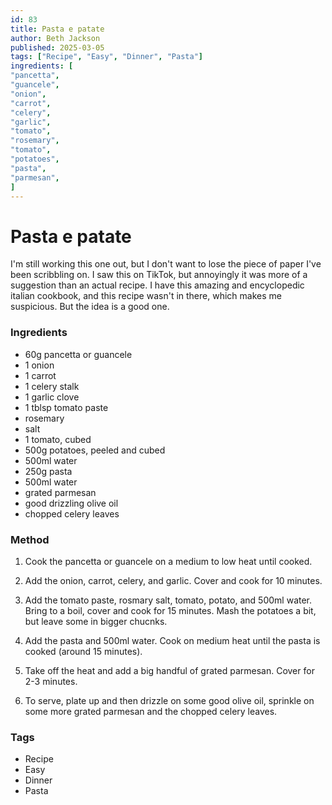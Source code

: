 ```yaml
---
id: 83
title: Pasta e patate
author: Beth Jackson
published: 2025-03-05
tags: ["Recipe", "Easy", "Dinner", "Pasta"]
ingredients: [
"pancetta",
"guancele",
"onion",
"carrot",
"celery",
"garlic",
"tomato",
"rosemary",
"tomato",
"potatoes",
"pasta",
"parmesan",
]
---
```


# Pasta e patate

<BlogTextWrapper>

I'm still working this one out, but I don't want to lose the piece of paper I've been scribbling on. I saw this on TikTok, but annoyingly it was more of a suggestion than an actual recipe. I have this amazing and encyclopedic italian cookbook, and this recipe wasn't in there, which makes me suspicious. But the idea is a good one.

</BlogTextWrapper>

<BlogTextWrapper>

### Ingredients

- 60g pancetta or guancele
- 1 onion
- 1 carrot
- 1 celery stalk
- 1 garlic clove
- 1 tblsp tomato paste
- rosemary
- salt
- 1 tomato, cubed
- 500g potatoes, peeled and cubed
- 500ml water
- 250g pasta
- 500ml water
- grated parmesan
- good drizzling olive oil
- chopped celery leaves

</BlogTextWrapper>

<BlogTextWrapper>

### Method

1. Cook the pancetta or guancele on a medium to low heat until cooked.

2. Add the onion, carrot, celery, and garlic. Cover and cook for 10 minutes.

3. Add the tomato paste, rosmary salt, tomato, potato, and 500ml water. Bring to a boil, cover and cook for 15 minutes. Mash the potatoes a bit, but leave some in bigger chucnks.

4. Add the pasta and 500ml water. Cook on medium heat until the pasta is cooked (around 15 minutes).

5. Take off the heat and add a big handful of grated parmesan. Cover for 2-3 minutes.

6. To serve, plate up and then drizzle on some good olive oil, sprinkle on some more grated parmesan and the chopped celery leaves.

</BlogTextWrapper>

<BlogTextWrapper>

### Tags

- Recipe
- Easy
- Dinner
- Pasta

</BlogTextWrapper>
